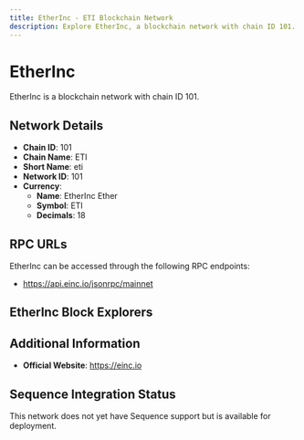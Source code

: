 ```yaml
--- 
title: EtherInc - ETI Blockchain Network
description: Explore EtherInc, a blockchain network with chain ID 101. Learn about its native currency, EtherInc Ether, and how to interact with the network.
---
```


# EtherInc

EtherInc is a blockchain network with chain ID 101.

## Network Details

- **Chain ID**: 101
- **Chain Name**: ETI
- **Short Name**: eti
- **Network ID**: 101
- **Currency**: 
  - **Name**: EtherInc Ether
  - **Symbol**: ETI
  - **Decimals**: 18

## RPC URLs

EtherInc can be accessed through the following RPC endpoints:

- https://api.einc.io/jsonrpc/mainnet

## EtherInc Block Explorers



## Additional Information

- **Official Website**: https://einc.io

## Sequence Integration Status

This network does not yet have Sequence support but is available for deployment.
